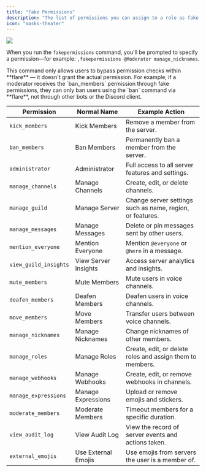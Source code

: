---
title: "Fake Permissions"
description: "The list of permissions you can assign to a role as fake permissions."
icon: "masks-theater"
---

<Frame>
  <img src="/images/resources/fake-permissions.png" />
</Frame>

When you run the `fakepermissions` command, you'll be prompted to specify a permission—for example: `,fakepermissions @Moderator manage_nicknames`.

<Info>
This command only allows users to bypass permission checks within **flare** — it doesn't grant the actual permission. For example, if a moderator receives the `ban_members` permission through fake permissions, they can only ban users using the `ban` command via **flare**, not through other bots or the Discord client.
</Info>

| Permission            | Normal Name           | Example Action                                                     |
|-----------------------|------------------------|----------------------------------------------------------------------|
| `kick_members`        | Kick Members           | Remove a member from the server.                                    |
| `ban_members`         | Ban Members            | Permanently ban a member from the server.                           |
| `administrator`       | Administrator          | Full access to all server features and settings.                    |
| `manage_channels`     | Manage Channels        | Create, edit, or delete channels.                                   |
| `manage_guild`        | Manage Server          | Change server settings such as name, region, or features.           |
| `manage_messages`     | Manage Messages        | Delete or pin messages sent by other users.                         |
| `mention_everyone`    | Mention Everyone       | Mention `@everyone` or `@here` in a message.                        |
| `view_guild_insights` | View Server Insights   | Access server analytics and insights.                               |
| `mute_members`        | Mute Members           | Mute users in voice channels.                                       |
| `deafen_members`      | Deafen Members         | Deafen users in voice channels.                                     |
| `move_members`        | Move Members           | Transfer users between voice channels.                              |
| `manage_nicknames`    | Manage Nicknames       | Change nicknames of other members.                                  |
| `manage_roles`        | Manage Roles           | Create, edit, or delete roles and assign them to members.           |
| `manage_webhooks`     | Manage Webhooks        | Create, edit, or remove webhooks in channels.                       |
| `manage_expressions`  | Manage Expressions     | Upload or remove emojis and stickers.                               |
| `moderate_members`    | Moderate Members       | Timeout members for a specific duration.                            |
| `view_audit_log`      | View Audit Log         | View the record of server events and actions taken.                 |
| `external_emojis`     | Use External Emojis    | Use emojis from servers the user is a member of.                    |
